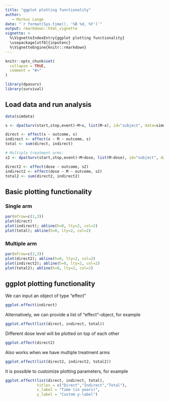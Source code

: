 ```yaml
---
title: "ggplot plotting functionality"
author: 
   - Markus Lange
date: "`r format(Sys.time(), '%B %d, %Y')`"
output: rmarkdown::html_vignette
vignette: >
  %\VignetteIndexEntry{ggplot plotting functionality}
  \usepackage[utf8]{inputenc}
  %\VignetteEngine{knitr::rmarkdown}
---
```


<style>
.main-container {
  max-width: unset;
}
</style>

```r
knitr::opts_chunk$set(
  collapse = TRUE,
  comment = "#>"
)
```

```r
library(dpasurv)
library(survival)
```


## Load data and run analysis

```r
data(simdata)

s <- dpa(Surv(start,stop,event)~M+x, list(M~x), id="subject", data=simdata, boot.n=100)

direct <- effect(x ~ outcome, s)
indirect <- effect(x ~ M ~ outcome, s)
total <- sum(direct, indirect)

# Multiple treatment arms:
s2 <- dpa(Surv(start,stop,event)~M+dose, list(M~dose), id="subject", data=simdata, boot.n=100)

direct2 <- effect(dose ~ outcome, s2)
indirect2 <- effect(dose ~ M ~ outcome, s2)
total2 <- sum(direct2, indirect2)
```

## Basic plotting functionality

### Single arm

```r
par(mfrow=c(1,3))
plot(direct)
plot(indirect); abline(h=0, lty=2, col=2)
plot(total); abline(h=0, lty=2, col=2)
```

### Multiple arm

```r
par(mfrow=c(2,3))
plot(direct2); abline(h=0, lty=2, col=2)
plot(indirect2); abline(h=0, lty=2, col=2)
plot(total2); abline(h=0, lty=2, col=2)
```

## ggplot plotting functionality

We can input an object of type "effect"

```r
ggplot.effect(indirect)
```

Alternatively, we can provide a list of "effect"-object, for example

```r
ggplot.effect(list(direct, indirect, total))
```

Different dose level will be plotted on top of each other

```r
ggplot.effect(direct2)
```

Also works when we have multiple treatment arms

```r
ggplot.effect(list(direct2, indirect2, total2))
```

It is possible to customize plotting parameters, for example

```r
ggplot.effect(list(direct, indirect, total), 
              titles = c("Direct","Indirect","Total"),
              x_label = "Time (in years)", 
              y_label = "Custom y-label")
```

